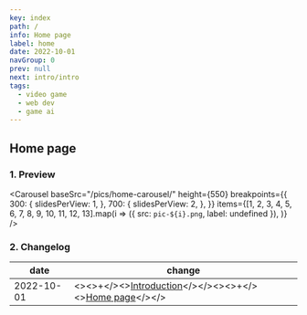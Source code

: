 ```yaml
---
key: index
path: /
info: Home page
label: home
date: 2022-10-01
navGroup: 0
prev: null
next: intro/intro
tags:
  - video game
  - web dev
  - game ai
---
```



## Home page

### 1. Preview

<Carousel
  baseSrc="/pics/home-carousel/"
  height={550}
  breakpoints={{
    300: {
      slidesPerView: 1,
    },
    700: {
      slidesPerView: 2,
    },
  }}
  items={[1, 2, 3, 4, 5, 6, 7, 8, 9, 10, 11, 12, 13].map(i =>
    ({ src: `pic-${i}.png`, label: undefined }),
  )}
/>

### 2. Changelog

| date | change |
| --- | ----------- |
| 2022-10-01 | <InnerTable><><>+</><>[Introduction](/intro/intro)</></><><>+</><>[Home page](/)</></></InnerTable> |